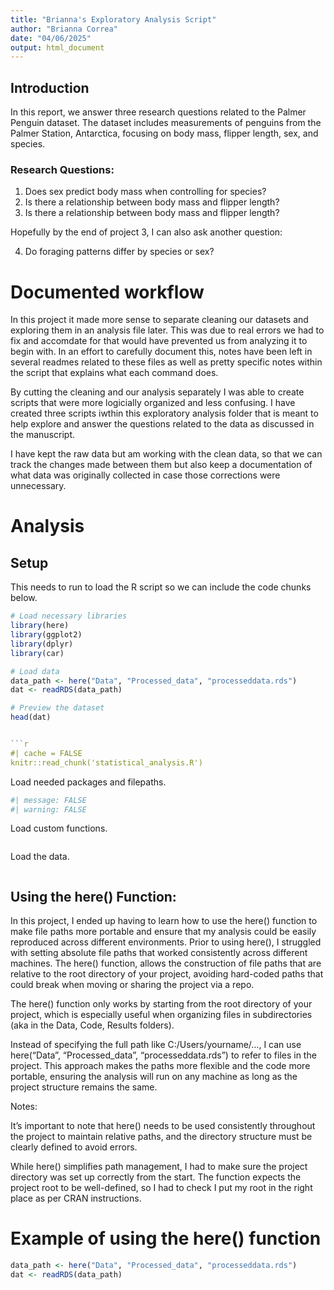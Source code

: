 ```yaml
---
title: "Brianna's Exploratory Analysis Script"
author: "Brianna Correa"
date: "04/06/2025"
output: html_document
--- 
```


## Introduction

In this report, we answer three research questions related to the Palmer Penguin dataset. The dataset includes measurements of penguins from the Palmer Station, Antarctica, focusing on body mass, flipper length, sex, and species.

### Research Questions:
1. Does sex predict body mass when controlling for species?
2. Is there a relationship between body mass and flipper length?
3. Is there a relationship between body mass and flipper length?

Hopefully by the end of project 3, I can also ask another question: 

4. Do foraging patterns differ by species or sex?


# Documented workflow

In this project it made more sense to separate cleaning our datasets and exploring them in an analysis file later. This was due to real errors we had to fix and accomdate for that would have prevented us from analyzing it to begin with. In an effort to carefully document this, notes have been left in several readmes related to these files as well as pretty specific notes within the script that explains what each command does.

By cutting the cleaning and our analysis separately I was able to create scripts that were more logicially organized and less confusing. I have created three scripts iwthin this exploratory analysis folder that is meant to help explore and answer the questions related to the data as discussed in the manuscript. 

I have kept the raw data but am working with the clean data, so that we can track the changes made between them but also keep a documentation of what data was originally collected in case those corrections were unnecessary.  

# Analysis 

## Setup

This needs to run to load the R script so we can include the code chunks below.

```r
# Load necessary libraries
library(here)
library(ggplot2)
library(dplyr)
library(car)

# Load data
data_path <- here("Data", "Processed_data", "processeddata.rds")
dat <- readRDS(data_path)

# Preview the dataset
head(dat)


```r
#| cache = FALSE
knitr::read_chunk('statistical_analysis.R')
```

Load needed packages and filepaths.  

```r
#| message: FALSE
#| warning: FALSE
```

Load custom functions.

```r
```

Load the data.

```r
```

## Using the here() Function:

In this project, I ended up having to learn how to use the here() function to make file paths more portable and ensure that my analysis could be easily reproduced across different environments. Prior to using here(), I struggled with setting absolute file paths that worked consistently across different machines. The here() function, allows the construction of file paths that are relative to the root directory of your project, avoiding hard-coded paths that could break when moving or sharing the project via a repo.


The here() function only works by starting from the root directory of your project, which is especially useful when organizing files in subdirectories (aka in the Data, Code, Results folders).

Instead of specifying the full path like C:/Users/yourname/..., I can use here("Data", "Processed_data", "processeddata.rds") to refer to files in the project. This approach makes the paths more flexible and the code more portable, ensuring the analysis will run on any machine as long as the project structure remains the same.

Notes:

It's important to note that here() needs to be used consistently throughout the project to maintain relative paths, and the directory structure must be clearly defined to avoid errors.

While here() simplifies path management, I had to make sure the project directory was set up correctly from the start. The function expects the project root to be well-defined, so I had to check I put my root in the right place as per CRAN instructions. 

# Example of using the here() function

```r
data_path <- here("Data", "Processed_data", "processeddata.rds")
dat <- readRDS(data_path)
```








